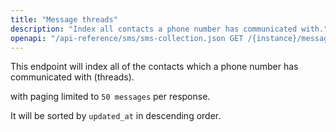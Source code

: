 ```yaml
---
title: "Message threads"
description: "Index all contacts a phone number has communicated with."
openapi: "/api-reference/sms/sms-collection.json GET /{instance}/message-threads"
---
```


This endpoint will index all of the contacts which a phone number has communicated with (threads).

with paging limited to `50 messages` per response.

It will be sorted by `updated_at` in descending order.
